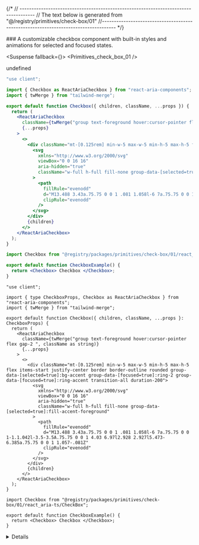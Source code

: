 
{/*
// ------------------------------------------------------------------------------------
    //	The text below is generated from "@/registry/primitives/check-box/01"
//------------------------------------------------------------------------------------
*/}

<Wrapper>
<Title>Default Checkbox</Title>
### A customizable checkbox component with built-in styles and animations for selected and focused states.

<WrapperToggle >
<Preview>



<Suspense fallback={<Skeleton className="h-60 rounded-lg" />}>
<Display>
<Primitives_check_box_01 />
</Display>
</Suspense>

</Preview>

<Implementation>

undefined
<CodeBlock>

```react_aria|js|CheckBox.jsx
"use client";

import { Checkbox as ReactAriaCheckbox } from "react-aria-components";
import { twMerge } from "tailwind-merge";

export default function Checkbox({ children, className, ...props }) {
  return (
    <ReactAriaCheckbox
      className={twMerge("group text-foreground hover:cursor-pointer flex gap-2 ", className)}
      {...props}
    >
      <>
        <div className="mt-[0.125rem] min-w-5 max-w-5 min-h-5 max-h-5 flex items-start justify-center border border-outline rounded group-data-[selected=true]:bg-accent group-data-[focused=true]:ring-2 group-data-[focused=true]:ring-accent transition-all duration-200">
          <svg
            xmlns="http://www.w3.org/2000/svg"
            viewBox="0 0 16 16"
            aria-hidden="true"
            className="w-full h-full fill-none group-data-[selected=true]:fill-accent-foreground"
          >
            <path
              fillRule="evenodd"
              d="M13.488 3.43a.75.75 0 0 1 .081 1.058l-6 7a.75.75 0 0 1-1.1.042l-3.5-3.5A.75.75 0 0 1 4.03 6.97l2.928 2.927l5.473-6.385a.75.75 0 0 1 1.057-.081Z"
              clipRule="evenodd"
            />
          </svg>
        </div>
        {children}
      </>
    </ReactAriaCheckbox>
  );
}

```

```react_aria|js|example.jsx
import Checkbox from "@registry/packages/primitives/check-box/01/react_aria-js/CheckBox";

export default function CheckboxExample() {
  return <Checkbox> Checkbox </Checkbox>;
}

```

```react_aria|ts|CheckBox.tsx
"use client";

import { type CheckboxProps, Checkbox as ReactAriaCheckbox } from "react-aria-components";
import { twMerge } from "tailwind-merge";

export default function Checkbox({ children, className, ...props }: CheckboxProps) {
  return (
    <ReactAriaCheckbox
      className={twMerge("group text-foreground hover:cursor-pointer flex gap-2 ", className as string)}
      {...props}
    >
      <>
        <div className="mt-[0.125rem] min-w-5 max-w-5 min-h-5 max-h-5 flex items-start justify-center border border-outline rounded group-data-[selected=true]:bg-accent group-data-[focused=true]:ring-2 group-data-[focused=true]:ring-accent transition-all duration-200">
          <svg
            xmlns="http://www.w3.org/2000/svg"
            viewBox="0 0 16 16"
            aria-hidden="true"
            className="w-full h-full fill-none group-data-[selected=true]:fill-accent-foreground"
          >
            <path
              fillRule="evenodd"
              d="M13.488 3.43a.75.75 0 0 1 .081 1.058l-6 7a.75.75 0 0 1-1.1.042l-3.5-3.5A.75.75 0 0 1 4.03 6.97l2.928 2.927l5.473-6.385a.75.75 0 0 1 1.057-.081Z"
              clipRule="evenodd"
            />
          </svg>
        </div>
        {children}
      </>
    </ReactAriaCheckbox>
  );
}

```

```react_aria|ts|example.tsx
import Checkbox from "@registry/packages/primitives/check-box/01/react_aria-ts/CheckBox";

export default function CheckboxExample() {
  return <Checkbox> Checkbox </Checkbox>;
}

```

</CodeBlock>
<Details>


## Checkbox Props

| Name      | Type              | Default | Description                                                   |
| --------- | ----------------- | ------- | ------------------------------------------------------------- |
| children  | `React.ReactNode` | -       | The content displayed alongside the checkbox.                 |
| className | `string`          | -       | Additional CSS classes for custom styling.                    |
| ...props  | `CheckboxProps`   | -       | Props passed to the underlying `ReactAriaCheckbox` component. |

</Details>
</Implementation>
</WrapperToggle>
</Wrapper>
